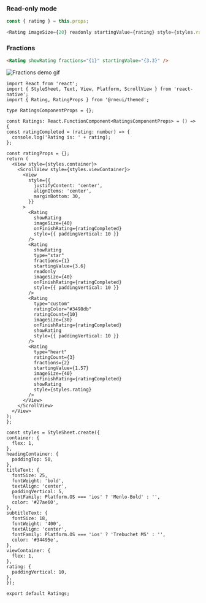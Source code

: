 <!-- Adding the read-only mode and fractions example as it is not added in the comments of Rating Component. -->

### Read-only mode

```js
const { rating } = this.props;

<Rating imageSize={20} readonly startingValue={rating} style={styles.rating} />;
```

### Fractions

```html
<Rating showRating fractions="{1}" startingValue="{3.3}" />
```

![Fractions demo gif](https://cloud.githubusercontent.com/assets/241553/26780040/e8cd1a2c-49f8-11e7-8859-6dd9b4e0a779.gif)

```SnackPlayer name=RNE Rating
import React from 'react';
import { StyleSheet, Text, View, Platform, ScrollView } from 'react-native';
import { Rating, RatingProps } from '@rneui/themed';

type RatingsComponentProps = {};

const Ratings: React.FunctionComponent<RatingsComponentProps> = () => {
const ratingCompleted = (rating: number) => {
  console.log('Rating is: ' + rating);
};

const ratingProps = {};
return (
  <View style={styles.container}>
    <ScrollView style={styles.viewContainer}>
      <View
        style={{
          justifyContent: 'center',
          alignItems: 'center',
          marginBottom: 30,
        }}
      >
        <Rating
          showRating
          imageSize={40}
          onFinishRating={ratingCompleted}
          style={{ paddingVertical: 10 }}
        />
        <Rating
          showRating
          type="star"
          fractions={1}
          startingValue={3.6}
          readonly
          imageSize={40}
          onFinishRating={ratingCompleted}
          style={{ paddingVertical: 10 }}
        />
        <Rating
          type="custom"
          ratingColor="#3498db"
          ratingCount={10}
          imageSize={30}
          onFinishRating={ratingCompleted}
          showRating
          style={{ paddingVertical: 10 }}
        />
        <Rating
          type="heart"
          ratingCount={3}
          fractions={2}
          startingValue={1.57}
          imageSize={40}
          onFinishRating={ratingCompleted}
          showRating
          style={styles.rating}
        />
      </View>
    </ScrollView>
  </View>
);
};

const styles = StyleSheet.create({
container: {
  flex: 1,
},
headingContainer: {
  paddingTop: 50,
},
titleText: {
  fontSize: 25,
  fontWeight: 'bold',
  textAlign: 'center',
  paddingVertical: 5,
  fontFamily: Platform.OS === 'ios' ? 'Menlo-Bold' : '',
  color: '#27ae60',
},
subtitleText: {
  fontSize: 18,
  fontWeight: '400',
  textAlign: 'center',
  fontFamily: Platform.OS === 'ios' ? 'Trebuchet MS' : '',
  color: '#34495e',
},
viewContainer: {
  flex: 1,
},
rating: {
  paddingVertical: 10,
},
});

export default Ratings;
```
